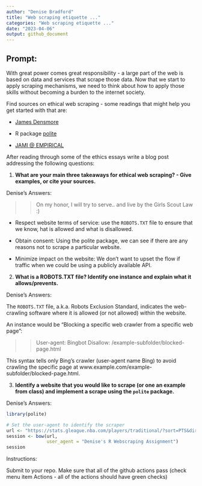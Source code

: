 ```yaml
---
author: "Denise Bradford"
title: "Web scraping etiquette ..."
categories: "Web scraping etiquette ..."
date: "2023-04-06"
output: github_document
---
```

 
## Prompt:

With great power comes great responsibility - a large part of the web is based on data and services that scrape those data. 
Now that we start to apply scraping mechanisms, we need to think about how to apply those skills without becoming a burden to the internet society.

Find sources on ethical web scraping - some readings that might help you get started with that are: 

  - [James Densmore](https://towardsdatascience.com/ethics-in-web-scraping-b96b18136f01)

  - R package [polite](https://github.com/dmi3kno/polite)

  - [JAMI @ EMPIRICAL](https://www.empiricaldata.org/dataladyblog/a-guide-to-ethical-web-scraping)


After reading through some of the ethics essays
write a blog post addressing the following questions: 

1. **What are your main three takeaways for ethical web scraping? - Give examples, or cite your sources.**

Denise's Answers:

>> On my honor, I will try to serve.. and live by the Girls Scout Law :)

- Respect website terms of service: use the `ROBOTS.TXT` file to ensure that we know, hat is allowed and what is disallowed.

- Obtain consent: Using the polite package, we can see if there are any reasons not to scrape a particular website.

- Minimize impact on the website: We don't want to upset the flow if traffic when we could be using a publicly available API.


2. **What is a ROBOTS.TXT file? Identify one instance and explain what it allows/prevents.**

Denise's Answers:

The `ROBOTS.TXT` file, a.k.a. Robots Exclusion Standard, indicates the web-crawling software where it is allowed (or not allowed) within the website. 

An instance would be "Blocking a specific web crawler from a specific web page": 

>> User-agent: Bingbot Disallow: /example-subfolder/blocked-page.html 

This syntax tells only Bing’s crawler (user-agent name Bing) to avoid crawling the specific page at www.example.com/example-subfolder/blocked-page.html. 

3. **Identify a website that you would like to scrape (or one an example from class) and implement a scrape using the `polite` package.**

Denise's Answers:

```r
library(polite)

# Set the user-agent to identify the scraper
url <- "https://stats.gleague.nba.com/players/traditional/?sort=PTS&dir=-1"
session <- bow(url,
               user_agent = "Denise's R Webscraping Assignment")
session

```


Instructions:

Submit to your repo. Make sure that all of the github actions pass (check menu item Actions - all of the actions should have green checks)
